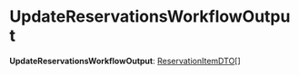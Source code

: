 
# UpdateReservationsWorkflowOutput

 **UpdateReservationsWorkflowOutput**: [ReservationItemDTO](../../../../../inventory_next/interfaces/inventory_next.ReservationItemDTO/page.mdx)[]
